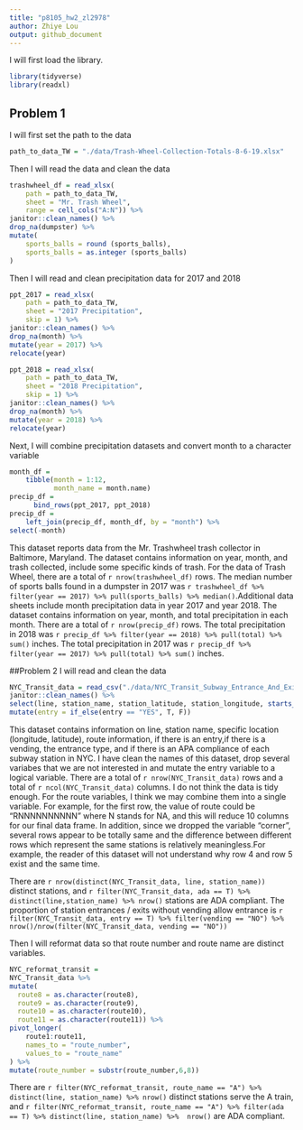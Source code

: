 ```yaml
---
title: "p8105_hw2_zl2978"
author: Zhiye Lou
output: github_document
---
```

I will first load the library.
```r
library(tidyverse)
library(readxl)
```

## Problem 1
I will first set the path to the data
```r
path_to_data_TW = "./data/Trash-Wheel-Collection-Totals-8-6-19.xlsx"
```

Then I will read the data and clean the data
```r
trashwheel_df = read_xlsx(
    path = path_to_data_TW,
    sheet = "Mr. Trash Wheel",
    range = cell_cols("A:N")) %>% 
janitor::clean_names() %>% 
drop_na(dumpster) %>% 
mutate(
    sports_balls = round (sports_balls),
    sports_balls = as.integer (sports_balls)
)
```

Then I will read and clean precipitation data for 2017 and 2018
```r
ppt_2017 = read_xlsx(
    path = path_to_data_TW,
    sheet = "2017 Precipitation",
    skip = 1) %>% 
janitor::clean_names() %>% 
drop_na(month) %>% 
mutate(year = 2017) %>% 
relocate(year)

ppt_2018 = read_xlsx(
    path = path_to_data_TW,
    sheet = "2018 Precipitation",
    skip = 1) %>% 
janitor::clean_names() %>% 
drop_na(month) %>% 
mutate(year = 2018) %>% 
relocate(year)
```

Next, I will combine precipitation datasets and convert month to a character variable
```r
month_df = 
    tibble(month = 1:12,
           month_name = month.name)
precip_df = 
	  bind_rows(ppt_2017, ppt_2018)
precip_df =
  	left_join(precip_df, month_df, by = "month") %>% 
select(-month)
```

This dataset reports data from the Mr. Trashwheel trash collector in Baltimore, Maryland. The dataset contains information on year, month, and trash collected, include some specific kinds of trash. For the data of Trash Wheel, there are a total of `r nrow(trashwheel_df)` rows. The median number of sports balls found in a dumpster in 2017 was `r trashwheel_df %>% filter(year == 2017) %>% pull(sports_balls) %>% median()`.Additional data sheets include month precipitation data in year 2017 and year 2018. The dataset contains information on year, month, and total precipitation in each month. There are a total of `r nrow(precip_df)` rows. The total precipitation in 2018 was `r precip_df %>% filter(year == 2018) %>% pull(total) %>% sum()` inches. The total precipitation in 2017 was `r precip_df %>% filter(year == 2017) %>% pull(total) %>% sum()` inches. 

##Problem 2
I will read and clean the data
```r
NYC_Transit_data = read_csv("./data/NYC_Transit_Subway_Entrance_And_Exit_data.csv") %>% 
janitor::clean_names() %>% 
select(line, station_name, station_latitude, station_longitude, starts_with("route"), entry, vending, entrance_type, ada) %>% 
mutate(entry = if_else(entry == "YES", T, F)) 

```
This dataset contains information on line, station name, specific location (longitude, latitude), route information, if there is an entry,if there is a vending, the entrance type, and if there is an APA compliance of each subway station in NYC. 
I have clean the names of this dataset, drop several variabes that we are not interested in and mutate the entry variable to a logical variable.
There are a total of `r nrow(NYC_Transit_data)` rows and a total of `r ncol(NYC_Transit_data)` columns.
I do not think the data is tidy enough. For the route variables, I think we may combine them into a single variable. For example, for the first row, the value of route could be "RNNNNNNNNNN" where N stands for NA, and this will reduce 10 columns for our final data frame. In addition, since we dropped the variable "corner", several rows appear to be totally same and the difference between different rows which represent the same stations is relatively meaningless.For example, the reader of this dataset will not understand why row 4 and row 5 exist and the same time.

There are `r nrow(distinct(NYC_Transit_data, line, station_name))` distinct stations, and `r filter(NYC_Transit_data, ada == T) %>% distinct(line,station_name) %>% nrow()` stations are ADA compliant. The proportion of station entrances / exits without vending allow entrance is `r filter(NYC_Transit_data, entry == T) %>% filter(vending == "NO") %>% nrow()/nrow(filter(NYC_Transit_data, vending == "NO"))`

Then I will reformat data so that route number and route name are distinct variables.
```r
NYC_reformat_transit = 
NYC_Transit_data %>% 
mutate(
  route8 = as.character(route8),
  route9 = as.character(route9),
  route10 = as.character(route10),
  route11 = as.character(route11)) %>% 
pivot_longer(
    route1:route11,
    names_to = "route_number",
    values_to = "route_name" 
) %>% 
mutate(route_number = substr(route_number,6,8))
```
There are `r filter(NYC_reformat_transit, route_name == "A") %>% distinct(line, station_name) %>% nrow()` distinct stations serve the A train, and `r filter(NYC_reformat_transit, route_name == "A") %>% filter(ada == T) %>% distinct(line, station_name) %>%  nrow()` are ADA compliant.

